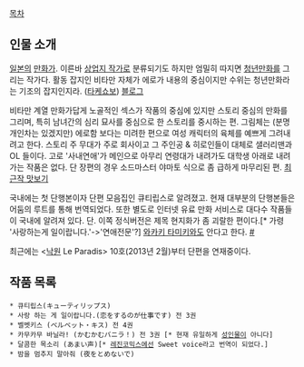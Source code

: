{{{+1 ハルミチヒロ}}}

[[목차]]

== 인물 소개 ==
[[일본]]의 [[만화가]]. 이른바 [[상업지 작가]]로 분류되기도 하지만 엄밀히 따지면 [[청년만화]]를 그리는 작가다. 활동 잡지인 비타만 자체가 에로가 내용의 중심이지만 수위는 청년만화라는 기조의 잡지인지라. ([[타케쇼보]]) [http://harumichihiro.wico.sub.jp/ 블로그]

비타만 계열 만화가답게 노골적인 섹스가 작품의 중심에 있지만 스토리 중심의 만화를 그리며, 특히 남녀간의 심리 묘사를 중심으로 한 스토리를 중시하는 편. 그림체는 (분명 개인차는 있겠지만) 에로함 보다는 미려한 편으로 여성 캐릭터의 육체를 예쁘게 그려내려고 한다. 스토리 주 무대가 주로 회사이고 그 주인공 & 히로인들이 대체로 샐러리맨과 OL 들이다. 고로 '사내연애'가 메인으로 아무리 연령대가 내려가도 대학생 아래로 내려가는 작품은 없다. 단 장편의 경우 소드마스터 야마토 식으로 좀 급하게 마무리된 편. [http://flex-comix.jp/titles/kamukamub/ 최근작 맛보기]

국내에는 첫 단행본이자 단편 모음집인 큐티립스로 알려졌고. 현재 대부분의 단행본들은 어둠의 루트를 통해 번역되었다. 또한 별도로 인터넷 유료 만화 서비스로 대다수 작품들이 국내에 알려져 있다. 단. 이쪽 정식버전은 제목 현지화가 좀 괴랄한 편이다.[* 가령 '사랑하는게 일이랍니다.'->'연애전문'?] [[와카키 타미키]]와도 안다고 한다. [http://blog.wakakitamiki.coolblog.jp/?search=%A5%CF%A5%EB%A5%DF%A5%C1%A5%D2%A5%ED+ #]

최근에는 <[[낙원]] Le Paradis> 10호(2013년 2월)부터 단편을 연재중이다. 

== 작품 목록 ==
 * 큐티립스(キューティリップス)
 * 사랑 하는 게 일이랍니다.(恋をするのが仕事です) 전 3권
 * 벨벳키스 (ベルベット・キス) 전 4권
 * 카무카무 바닐라! (かむかむバニラ！) 전 3권 [* 현재 유일하게 [[성인물]]이 아니다]
 * 달콤한 목소리 (あまい声)[* [[레진코믹스]]에선 Sweet voice라고 번역이 되었다.]
 * 밤을 멈추지 말아줘 (夜をとめないで)

